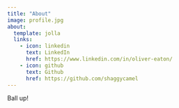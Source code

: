 ```yaml
---
title: "About"
image: profile.jpg
about:
  template: jolla
  links:
    - icon: linkedin
      text: LinkedIn
      href: https://www.linkedin.com/in/oliver-eaton/
    - icon: github
      text: Github
      href: https://github.com/shaggycamel
---
```


Ball up!
